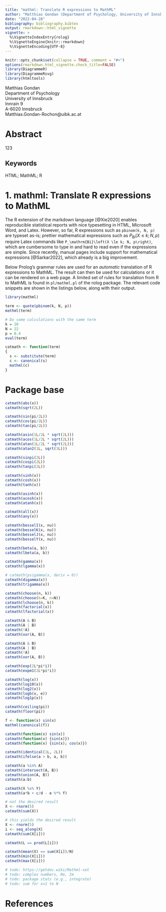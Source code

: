 ---
title: "mathml: Translate R expressions to MathML"
author: "Matthias Gondan (Department of Psychology, University of Innsbruck, Austria)"
date: "2022-04-28"
bibliography: bibliography.bibtex
output: rmarkdown::html_vignette
vignette: >
  %\VignetteIndexEntry{rolog}
  %\VignetteEngine{knitr::rmarkdown}
  %\VignetteEncoding{UTF-8}
---

```{r, include=FALSE}
knitr::opts_chunk$set(collapse = TRUE, comment = "#>")
options(rmarkdown.html_vignette.check_title=FALSE)
library(DiagrammeR)
library(DiagrammeRsvg)
library(htmltools)
```

  Matthias Gondan\
  Department of Psychology\
  University of Innsbruck\
  Innrain 9\
  A-6020 Innsbruck\
  Matthias.Gondan-Rochon@uibk.ac.at
  
# Abstract

123

## Keywords

HTML; MathML; R

# 1. mathml: Translate R expressions to MathML

The R extension of the markdown language [@Xie2020] enables reproducible
statistical reports with nice typesetting in HTML, Microsoft Word, and Latex.
However, so far, R expressions such as `pbinom(k, N, p)` are typeset as-is; 
prettier mathematical expressions such as $P_\mathrm{Bi}(X \le k; N, p)$ require
Latex commands like `P_\mathrm{Bi}\left(X \le k; N, p\right)`, which are
cumbersome to type in and hard to read even if the expressions are simple.
Since recently, manual pages include support for mathematical 
expressions [@Sarkar2022], which already is a big improvement.

Below Prolog's grammar rules are used for an _automatic_ translation of R
expressions to MathML. The result can then be used for calculations or it can be
rendered on a web page. A limited set of rules for translation from R to MathML
is found in `pl/mathml.pl` of the rolog package. The relevant code snippets are
shown in the listings below, along with their output.

```{r, results="asis"}
library(mathml)

term <- quote(pbinom(k, N, p))
mathml(term)

# Do some calculations with the same term
k = 10
N = 22
p = 0.4
eval(term)

catmath <- function(term)
{
  s <- substitute(term)
  c <- canonical(s)
  mathml(c)
}
```

# Package base

```{r, results="asis"}
catmath(abs(x))
catmath(sqrt(2L))

catmath(sin(pi/2L))
catmath(cos(pi/2L))
catmath(tan(pi/2L))

catmath(asin(1L/2L * sqrt(2L)))
catmath(acos(1L/2L * sqrt(2L)))
catmath(atan(1L/2L * sqrt(2L)))
catmath(atan2(1L, sqrt(3L)))

catmath(sinpi(2L))
catmath(cospi(2L))
catmath(tanpi(2L))

catmath(sinh(x))
catmath(cosh(x))
catmath(tanh(x))

catmath(asinh(x))
catmath(acosh(x))
catmath(atanh(x))

catmath(all(x))
catmath(any(x))

catmath(besselI(x, nu))
catmath(besselK(x, nu))
catmath(besselJ(x, nu))
catmath(besselY(x, nu))

catmath(beta(a, b))
catmath(lbeta(a, b))

catmath(gamma(x))
catmath(lgamma(x))

# catmath(psigamma(x, deriv = 0))
catmath(digamma(x))
catmath(trigamma(x))

catmath(choose(n, k))
catmath(choose(k=K, n=N))
catmath(lchoose(n, k))
catmath(factorial(x))
catmath(lfactorial(x))

catmath(A & B)
catmath(A | B)
catmath(!A)
catmath(xor(A, B))

catmath(A & B)
catmath(A | B)
catmath(!A)
catmath(xor(A, B))

catmath(exp(2L*pi*i))
catmath(expm1(2L*pi*i))

catmath(log(x))
catmath(log10(x))
catmath(log2(x))
catmath(logb(x, e))
catmath(log1p(x))

catmath(ceiling(pi))
catmath(floor(pi))

f <- function(x) sin(x)
mathml(canonical(f))

catmath(function(x) sin(x))
catmath(function(x) {sin(x)})
catmath(function(x) {sin(x); cos(x)})

catmath(identical(1L, 2L))
catmath(ifelse(a > b, a, b))

catmath(a %in% A)
catmath(intersect(A, B))
catmath(union(A, B))
catmath(a:b)

catmath(X %x% Y)
catmath(a*b + c/d - e %*% f)

# not the desired result
X <- rnorm(5)
catmath(sum(X))

# this yields the desired result
X <- rnorm(5)
i <- seq_along(X)
catmath(sum(X[i]))

catmath(L == prod(L[i]))

catmath(mean(X) == sum(X[i])/N)
catmath(min(X[i]))
catmath(max(X[i]))

# todo: https://getdoc.wiki/Mathml-set
# todo: complex numbers, Re, Im
# todo: package stats (e.g., integrate)
# todo: sum for x=1 to N
```

# References
